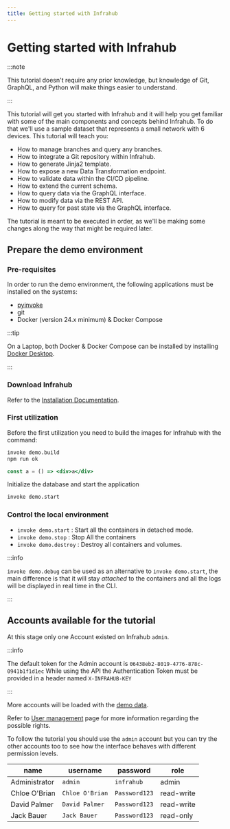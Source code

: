 ```yaml
---
title: Getting started with Infrahub
---
```


# Getting started with Infrahub

:::note

This tutorial doesn't require any prior knowledge, but knowledge of Git, GraphQL, and Python will make things easier to understand.

:::

This tutorial will get you started with Infrahub and it will help you get familiar with some of the main components and concepts behind Infrahub. To do that we'll use a sample dataset that represents a small network with 6 devices. This tutorial will teach you:

- How to manage branches and query any branches.
- How to integrate a Git repository within Infrahub.
- How to generate Jinja2 template.
- How to expose a new Data Transformation endpoint.
- How to validate data within the CI/CD pipeline.
- How to extend the current schema.
- How to query data via the GraphQL interface.
- How to modify data via the REST API.
- How to query for past state via the GraphQL interface.

The tutorial is meant to be executed in order, as we'll be making some changes along the way that might be required later.

## Prepare the demo environment

### Pre-requisites

In order to run the demo environment, the following applications must be installed on the systems:

- [pyinvoke](https://www.pyinvoke.org/)
- git
- Docker (version 24.x minimum) & Docker Compose

:::tip

On a Laptop, both Docker & Docker Compose can be installed by installing [Docker Desktop](https://www.docker.com/products/docker-desktop/).

:::

### Download Infrahub

Refer to the [Installation Documentation](/guides/installation).

### First utilization

Before the first utilization you need to build the images for Infrahub with the command:

```bash
invoke demo.build
npm run ok
```

```jsx
const a = () => <div>a</div>
 ```
Initialize the database and start the application

```bash
invoke demo.start
```

### Control the local environment

- `invoke demo.start` : Start all the containers in detached mode.
- `invoke demo.stop` : Stop All the containers
- `invoke demo.destroy` : Destroy all containers and volumes.

:::info

`invoke demo.debug` can be used as an alternative to `invoke demo.start`, the main difference is that it will stay *attached* to the containers and all the logs will be displayed in real time in the CLI.

:::

## Accounts available for the tutorial

At this stage only one Account existed on Infrahub `admin`.

:::info

The default token for the Admin account is `06438eb2-8019-4776-878c-0941b1f1d1ec`
While using the API the Authentication Token must be provided in a header named `X-INFRAHUB-KEY`

:::

More accounts will be loaded with the [demo data](/topics/local-demo-environment#load-some-data).

Refer to [User management](/topics/auth/) page for more information regarding the possible rights.

To follow the tutorial you should use the `admin` account but you can try the other accounts too to see how the interface behaves with different permission levels.

| name          | username        | password      | role       |
| ------------- | --------------- | ------------- | ---------- |
| Administrator | `admin`         | `infrahub`    | admin      |
| Chloe O'Brian | `Chloe O'Brian` | `Password123` | read-write |
| David Palmer  | `David Palmer`  | `Password123` | read-write |
| Jack Bauer    | `Jack Bauer`    | `Password123` | read-only  |

<ReferenceLink title="Access the Web interface" url="http://localhost:8000" openInNewTab />

<ReferenceLink title="Access the GraphQL interfac" url="http://localhost:8000/graphql" openInNewTab />
